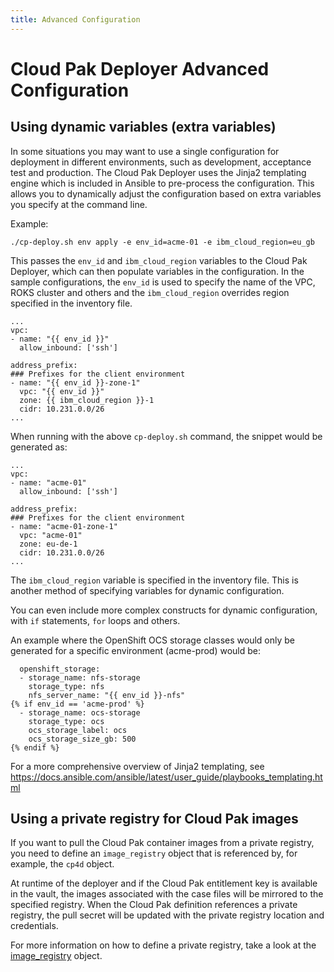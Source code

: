 ```yaml
---
title: Advanced Configuration
---
```


# Cloud Pak Deployer Advanced Configuration

## Using dynamic variables (extra variables)
In some situations you may want to use a single configuration for deployment in different environments, such as development, acceptance test and production. The Cloud Pak Deployer uses the Jinja2 templating engine which is included in Ansible to pre-process the configuration. This allows you to dynamically adjust the configuration based on extra variables you specify at the command line.

Example:
```
./cp-deploy.sh env apply -e env_id=acme-01 -e ibm_cloud_region=eu_gb
```

This passes the `env_id` and `ibm_cloud_region` variables to the Cloud Pak Deployer, which can then populate variables in the configuration. In the sample configurations, the `env_id` is used to specify the name of the VPC, ROKS cluster and others and the `ibm_cloud_region` overrides region specified in the inventory file.

```
...
vpc:
- name: "{{ env_id }}"
  allow_inbound: ['ssh']

address_prefix:
### Prefixes for the client environment
- name: "{{ env_id }}-zone-1"
  vpc: "{{ env_id }}"
  zone: {{ ibm_cloud_region }}-1
  cidr: 10.231.0.0/26
...
```

When running with the above `cp-deploy.sh` command, the snippet would be generated as:
```
...
vpc:
- name: "acme-01"
  allow_inbound: ['ssh']

address_prefix:
### Prefixes for the client environment
- name: "acme-01-zone-1"
  vpc: "acme-01"
  zone: eu-de-1
  cidr: 10.231.0.0/26
...
```

The `ibm_cloud_region` variable is specified in the inventory file. This is another method of specifying variables for dynamic configuration.

You can even include more complex constructs for dynamic configuration, with `if` statements, `for` loops and others.

An example where the OpenShift OCS storage classes would only be generated for a specific environment (acme-prod) would be:
```
  openshift_storage:
  - storage_name: nfs-storage
    storage_type: nfs
    nfs_server_name: "{{ env_id }}-nfs"
{% if env_id == 'acme-prod' %}
  - storage_name: ocs-storage
    storage_type: ocs
    ocs_storage_label: ocs
    ocs_storage_size_gb: 500
{% endif %}
```

For a more comprehensive overview of Jinja2 templating, see https://docs.ansible.com/ansible/latest/user_guide/playbooks_templating.html

## Using a private registry for Cloud Pak images
If you want to pull the Cloud Pak container images from a private registry, you need to define an `image_registry` object that is referenced by, for example, the `cp4d` object.

At runtime of the deployer and if the Cloud Pak entitlement key is available in the vault, the images associated with the case files will be mirrored to the specified registry. When the Cloud Pak definition references a private registry, the pull secret will be updated with the private registry location and credentials.

For more information on how to define a private registry, take a look at the [image_registry](/cpd-design/objects/cloud-paks#image_registry) object.